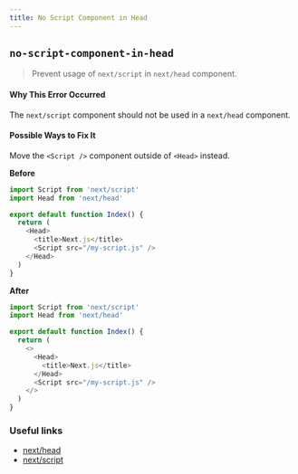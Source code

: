 ```yaml
---
title: No Script Component in Head
---
```


## `no-script-component-in-head`

> Prevent usage of `next/script` in `next/head` component.

#### Why This Error Occurred

The `next/script` component should not be used in a `next/head` component.

#### Possible Ways to Fix It

Move the `<Script />` component outside of `<Head>` instead.

**Before**

```js
import Script from 'next/script'
import Head from 'next/head'

export default function Index() {
  return (
    <Head>
      <title>Next.js</title>
      <Script src="/my-script.js" />
    </Head>
  )
}
```

**After**

```js
import Script from 'next/script'
import Head from 'next/head'

export default function Index() {
  return (
    <>
      <Head>
        <title>Next.js</title>
      </Head>
      <Script src="/my-script.js" />
    </>
  )
}
```

### Useful links

- [next/head](https://nextjs.org/docs/api-reference/next/head)
- [next/script](https://nextjs.org/docs/basic-features/script#usage)
